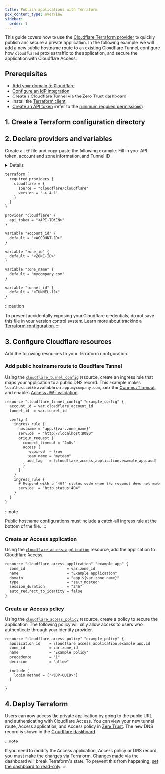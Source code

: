 ```yaml
---
title: Publish applications with Terraform
pcx_content_type: overview
sidebar:
  order: 1
---
```



This guide covers how to use the [Cloudflare Terraform provider](https://registry.terraform.io/providers/cloudflare/cloudflare/latest/docs) to quickly publish and secure a private application. In the following example, we will add a new public hostname route to an existing Cloudflare Tunnel, configure how `cloudflared` proxies traffic to the application, and secure the application with Cloudflare Access.

## Prerequisites

- [Add your domain to Cloudflare](/learning-paths/clientless-access/initial-setup/add-site/)
- [Configure an IdP integration](/learning-paths/clientless-access/initial-setup/configure-idp/)
- [Create a Cloudflare Tunnel](/learning-paths/clientless-access/connect-private-applications/create-tunnel/#create-a-tunnel) via the Zero Trust dashboard
- Install the [Terraform client](https://developer.hashicorp.com/terraform/tutorials/aws-get-started/install-cli)
- [Create an API token](/fundamentals/api/get-started/create-token/) (refer to the [minimum required permissions](/cloudflare-one/connections/connect-networks/deployment-guides/terraform/#3-create-a-cloudflare-api-token))

## 1. Create a Terraform configuration directory

<Render file="terraform/config-directory" product="cloudflare-one" />

## 2. Declare providers and variables

Create a `.tf` file and copy-paste the following example. Fill in your API token, account and zone information, and Tunnel ID.

<Details header="Find the Tunnel ID">

1. In [Zero Trust](https://one.dash.cloudflare.com/), go to **Networks** > **Tunnels**.
2. Select the tunnel name.
3. Copy the **Tunnel ID**.

</Details>

```txt
terraform {
  required_providers {
    cloudflare = {
      source = "cloudflare/cloudflare"
      version = "~> 4.0"
    }
  }
}

provider "cloudflare" {
  api_token = "<API-TOKEN>"
}

variable "account_id" {
  default = "<ACCOUNT-ID>"
}

variable "zone_id" {
  default = "<ZONE-ID>"
}

variable "zone_name" {
  default = "mycompany.com"
}

variable "tunnel_id" {
  default = "<TUNNEL-ID>"
}
```

:::caution

To prevent accidentally exposing your Cloudflare credentials, do not save this file in your version control system. Learn more about [tracking a Terraform configuration](/terraform/tutorial/track-history/).
:::

## 3. Configure Cloudflare resources

Add the following resources to your Terraform configuration.

### Add public hostname route to Cloudflare Tunnel

Using the [`cloudflare_tunnel_config`](https://registry.terraform.io/providers/cloudflare/cloudflare/latest/docs/resources/tunnel_config) resource, create an ingress rule that maps your application to a public DNS record. This example makes `localhost:8080` available on `app.mycompany.com`, sets the [Connect Timeout](/cloudflare-one/connections/connect-networks/configure-tunnels/cloudflared-parameters/origin-parameters/#connecttimeout), and enables [Access JWT validation](/cloudflare-one/connections/connect-networks/configure-tunnels/cloudflared-parameters/origin-parameters/#access).

```txt
resource "cloudflare_tunnel_config" "example_config" {
  account_id = var.cloudflare_account_id
  tunnel_id  = var.tunnel_id

  config {
    ingress_rule {
      hostname = "app.${var.zone_name}"
      service  = "http://localhost:8080"
      origin_request {
        connect_timeout = "2m0s"
        access {
          required  = true
          team_name = "myteam"
          aud_tag   = [cloudflare_access_application.example_app.aud]
        }
      }
    }
    ingress_rule {
      # Respond with a `404` status code when the request does not match any of the previous hostnames.
      service  = "http_status:404"
    }
  }
}
```

:::note

Public hostname configurations must include a catch-all ingress rule at the bottom of the file.
:::

### Create an Access application

Using the [`cloudflare_access_application`](https://registry.terraform.io/providers/cloudflare/cloudflare/latest/docs/resources/access_application) resource, add the application to Cloudflare Access.

```txt
resource "cloudflare_access_application" "example_app" {
  zone_id                   = var.zone_id
  name                      = "Example application"
  domain                    = "app.${var.zone_name}"
  type                      = "self_hosted"
  session_duration          = "24h"
  auto_redirect_to_identity = false
}
```

### Create an Access policy

Using the [`cloudflare_access_policy`](https://registry.terraform.io/providers/cloudflare/cloudflare/latest/docs/resources/access_application) resource, create a policy to secure the application. The following policy will only allow access to users who authenticate through your identity provider.

```txt
resource "cloudflare_access_policy" "example_policy" {
  application_id    = cloudflare_access_application.example_app.id
  zone_id           = var.zone_id
  name              = "Example policy"
  precedence        = "1"
  decision          = "allow"

  include {
    login_method = ["<IDP-UUID>"]
  }

}

```

## 4. Deploy Terraform

<Render file="terraform/deploy-terraform" product="cloudflare-one" />

Users can now access the private application by going to the public URL and authenticating with Cloudflare Access. You can view your new tunnel route, Access application, and Access policy in [Zero Trust](https://one.dash.cloudflare.com). The new DNS record is shown in the [Cloudflare dashboard](https://dash.cloudflare.com).

:::note

If you need to modify the Access application, Access policy or DNS record, you must make the changes via Terraform. Changes made via the dashboard will break Terraform's state. To prevent this from happening, [set the dashboard to read-only](/cloudflare-one/api-terraform/#set-dashboard-to-read-only).
:::

